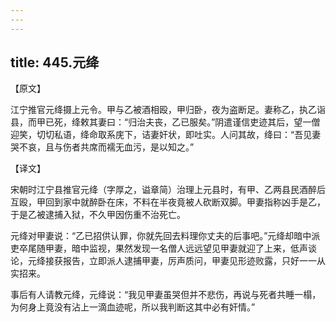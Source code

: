 ```yaml
---
---
---
```

title: 445.元绛
---



【原文】

江宁推官元绛摄上元令。甲与乙被酒相殴，甲归卧，夜为盗断足。妻称乙，执乙诣县，而甲已死，绛敕其妻曰：“归治夫丧，乙已服矣。”阴遣谨信吏迹其后，望一僧迎笑，切切私语，绛命取系庑下，诘妻奸状，即吐实。人问其故，绛曰：“吾见妻哭不哀，且与伤者共席而襦无血污，是以知之。”

【译文】

宋朝时江宁县推官元绛（字厚之，谥章简）治理上元县时，有甲、乙两县民酒醉后互殴，甲回到家中就醉卧在床，不料在半夜竟被人砍断双脚。甲妻指称凶手是乙，于是乙被逮捕入狱，不久甲因伤重不治死亡。

元绛对甲妻说：“乙已招供认罪，你就先回去料理你丈夫的后事吧。”元绛却暗中派吏卒尾随甲妻，暗中监视，果然发现一名僧人远远望见甲妻就迎了上来，低声谈论，元绛接获报告，立即派人逮捕甲妻，厉声质问，甲妻见形迹败露，只好一一从实招来。

事后有人请教元绛，元绛说：“我见甲妻虽哭但并不悲伤，再说与死者共睡一榻，为何身上竟没有沾上一滴血迹呢，所以我判断这其中必有奸情。”
